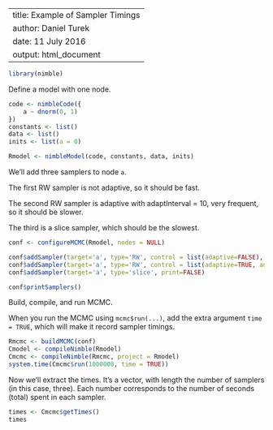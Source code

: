 
---
title: Example of Sampler Timings
author: Daniel Turek
date: 11 July 2016
output: html_document
---

```r
library(nimble)
```

Define a model with one node.

```r
code <- nimbleCode({
    a ~ dnorm(0, 1)
})
constants <- list()
data <- list()
inits <- list(a = 0)

Rmodel <- nimbleModel(code, constants, data, inits)
```

We'll add three samplers to node `a`.

The first RW sampler is not adaptive, so it should be fast.

The second RW sampler is adaptive with adaptInterval = 10, very frequent, so it should be slower.

The third is a slice sampler, which should be the slowest.

```r
conf <- configureMCMC(Rmodel, nodes = NULL)

conf$addSampler(target='a', type='RW', control = list(adaptive=FALSE), print=FALSE)
conf$addSampler(target='a', type='RW', control = list(adaptive=TRUE, adaptInterval=10), print=FALSE)
conf$addSampler(target='a', type='slice', print=FALSE)

conf$printSamplers()
```

Build, compile, and run MCMC.

When you run the MCMC using `mcmc$run(...)`, add the extra argument `time = TRUE`, which will make it record sampler timings.


```r
Rmcmc <- buildMCMC(conf)
Cmodel <- compileNimble(Rmodel)
Cmcmc <- compileNimble(Rmcmc, project = Rmodel)
system.time(Cmcmc$run(1000000, time = TRUE))
```

Now we'll extract the times.  It's a vector, with length the number of samplers (in this case, three).  Each number corresponds to the number of seconds (total) spent in each sampler.


```r
times <- Cmcmc$getTimes()
times
```

